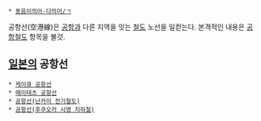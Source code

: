  * [[동음이의어·다의어/ㄱ]]

공항선(空港線)은 [[공항]]과 다른 지역을 잇는 [[철도]] 노선을 일컫는다. 본격적인 내용은 [[공항철도]] 항목을 볼것.

== [[일본]]의 공항선 ==
 * [[케이큐 공항선]]
 * [[메이테츠 공항선]]
 * [[공항선(난카이 전기철도)]]
 * [[공항선(후쿠오카 시영 지하철)]]
